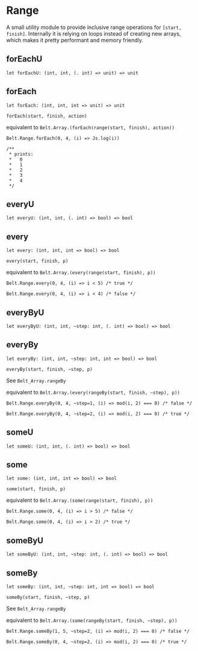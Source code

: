 # Range

<Intro>

A small utility module to provide inclusive range operations for `[start,
finish]`. Internally it is relying on loops instead of creating new arrays,
which makes it pretty performant and memory friendly.

</Intro>

## forEachU

```res sig
let forEachU: (int, int, (. int) => unit) => unit
```

## forEach

```res sig
let forEach: (int, int, int => unit) => unit
```

`forEach(start, finish, action)`

equivalent to `Belt.Array.(forEach(range(start, finish), action))`

```res example
Belt.Range.forEach(0, 4, (i) => Js.log(i))

/**
 * prints:
 *   0
 *   1
 *   2
 *   3
 *   4
 */
```

## everyU

```res sig
let everyU: (int, int, (. int) => bool) => bool
```

## every

```res sig
let every: (int, int, int => bool) => bool
```

`every(start, finish, p)`

equivalent to `Belt.Array.(every(range(start, finish), p))`

```res example
Belt.Range.every(0, 4, (i) => i < 5) /* true */

Belt.Range.every(0, 4, (i) => i < 4) /* false */
```

## everyByU

```res sig
let everyByU: (int, int, ~step: int, (. int) => bool) => bool
```

## everyBy

```res sig
let everyBy: (int, int, ~step: int, int => bool) => bool
```

`everyBy(start, finish, ~step, p)`

See `Belt_Array.rangeBy`

equivalent to `Belt.Array.(every(rangeBy(start, finish, ~step), p))`

```res example
Belt.Range.everyBy(0, 4, ~step=1, (i) => mod(i, 2) === 0) /* false */

Belt.Range.everyBy(0, 4, ~step=2, (i) => mod(i, 2) === 0) /* true */
```

## someU

```res sig
let someU: (int, int, (. int) => bool) => bool
```

## some

```res sig
let some: (int, int, int => bool) => bool
```

`some(start, finish, p)`

equivalent to `Belt.Array.(some(range(start, finish), p))`

```res example
Belt.Range.some(0, 4, (i) => i > 5) /* false */

Belt.Range.some(0, 4, (i) => i > 2) /* true */
```

## someByU

```res sig
let someByU: (int, int, ~step: int, (. int) => bool) => bool
```

## someBy

```res sig
let someBy: (int, int, ~step: int, int => bool) => bool
```

`someBy(start, finish, ~step, p)`

See `Belt_Array.rangeBy`

equivalent to `Belt.Array.(some(rangeBy(start, finish, ~step), p))`

```res example
Belt.Range.someBy(1, 5, ~step=2, (i) => mod(i, 2) === 0) /* false */

Belt.Range.someBy(0, 4, ~step=2, (i) => mod(i, 2) === 0) /* true */
```
